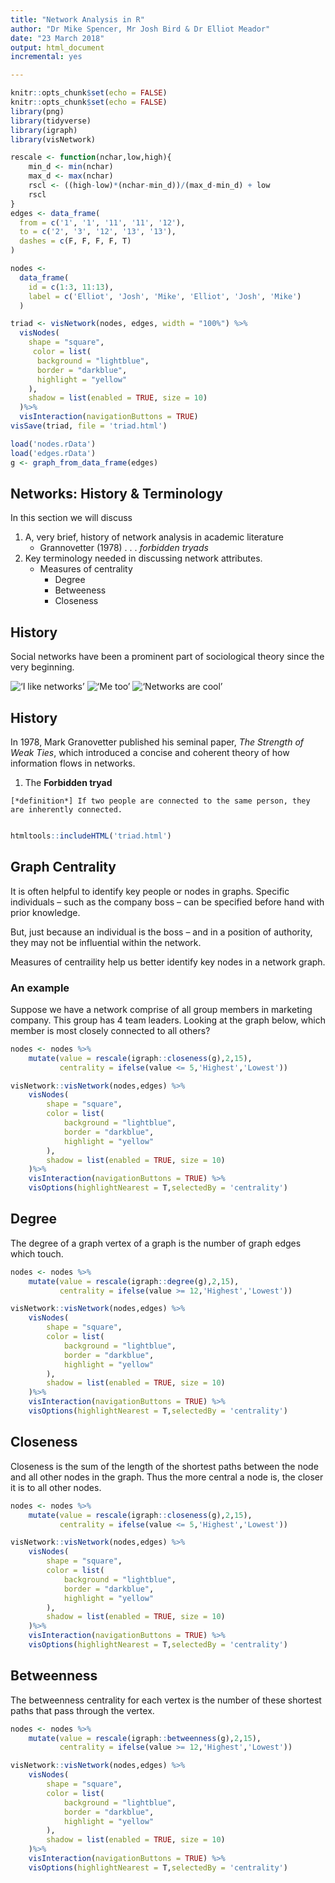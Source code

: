 ```yaml
---
title: "Network Analysis in R"
author: "Dr Mike Spencer, Mr Josh Bird & Dr Elliot Meador"
date: "23 March 2018"
output: html_document
incremental: yes

---
```


```r
knitr::opts_chunk$set(echo = FALSE)
knitr::opts_chunk$set(echo = FALSE)
library(png)
library(tidyverse)
library(igraph)
library(visNetwork)

rescale <- function(nchar,low,high){
    min_d <- min(nchar)
    max_d <- max(nchar)
    rscl <- ((high-low)*(nchar-min_d))/(max_d-min_d) + low
    rscl
}
edges <- data_frame(
  from = c('1', '1', '11', '11', '12'),
  to = c('2', '3', '12', '13', '13'),
  dashes = c(F, F, F, F, T)
)

nodes <-
  data_frame(
    id = c(1:3, 11:13),
    label = c('Elliot', 'Josh', 'Mike', 'Elliot', 'Josh', 'Mike')
  )

triad <- visNetwork(nodes, edges, width = "100%") %>%
  visNodes(
    shape = "square",
     color = list(
      background = "lightblue",
      border = "darkblue",
      highlight = "yellow"
    ),
    shadow = list(enabled = TRUE, size = 10)
  )%>% 
  visInteraction(navigationButtons = TRUE)
visSave(triad, file = 'triad.html')

load('nodes.rData')
load('edges.rData')
g <- graph_from_data_frame(edges)
```

## Networks: History & Terminology 
In this section we will discuss 
 
 1. A, very brief, history of network analysis in academic literature
    + Grannovetter (1978)
         . . . *forbidden tryads*
 
 2. Key terminology needed in discussing network attributes. 
    + Measures of centrality
        - Degree
        - Betweeness
        - Closeness
        
        
        
        

## History
Social networks have been a prominent part of sociological theory since the very beginning.

   !['I like networks'](marx_1.png) !['Me too'](weber_pic.jpeg) !['Networks are cool'](emile_pic.jpeg)
   
   
   
   
   
   
## History
In 1978, Mark Granovetter published his seminal paper, *The Strength of Weak Ties*, which introduced a concise and coherent theory of how information flows in networks.

  1. The **Forbidden tryad**
  
    [*definition*] If two people are connected to the same person, they are inherently connected.
      
```r
htmltools::includeHTML('triad.html')
```









## Graph Centrality

It is often helpful to identify key people or nodes in graphs. Specific individuals -- such as the company boss -- can be specified before hand with prior knowledge.

But, just because an individual is the boss -- and in a position of authority, they may not be influential within the network.

Measures of centraility help us better identify key nodes in a network graph. 

### An example
Suppose we have a network comprise of all group members in marketing company.  This group has 4 team leaders.  Looking at the graph below, which member is most closely connected to all others? 
```r

nodes <- nodes %>% 
    mutate(value = rescale(igraph::closeness(g),2,15),
           centrality = ifelse(value <= 5,'Highest','Lowest'))

visNetwork::visNetwork(nodes,edges) %>% 
    visNodes(
        shape = "square",
        color = list(
            background = "lightblue",
            border = "darkblue",
            highlight = "yellow"
        ),
        shadow = list(enabled = TRUE, size = 10)
    )%>% 
    visInteraction(navigationButtons = TRUE) %>% 
    visOptions(highlightNearest = T,selectedBy = 'centrality')
```



## Degree

The degree of a graph vertex of a graph is the number of graph edges which touch.
```r

nodes <- nodes %>% 
    mutate(value = rescale(igraph::degree(g),2,15),
           centrality = ifelse(value >= 12,'Highest','Lowest'))

visNetwork::visNetwork(nodes,edges) %>% 
    visNodes(
        shape = "square",
        color = list(
            background = "lightblue",
            border = "darkblue",
            highlight = "yellow"
        ),
        shadow = list(enabled = TRUE, size = 10)
    )%>% 
    visInteraction(navigationButtons = TRUE) %>% 
    visOptions(highlightNearest = T,selectedBy = 'centrality')
```






## Closeness

Closeness is the sum of the length of the shortest paths between the node and all other nodes in the graph. Thus the more central a node is, the closer it is to all other nodes.

```r

nodes <- nodes %>% 
    mutate(value = rescale(igraph::closeness(g),2,15),
           centrality = ifelse(value <= 5,'Highest','Lowest'))

visNetwork::visNetwork(nodes,edges) %>% 
    visNodes(
        shape = "square",
        color = list(
            background = "lightblue",
            border = "darkblue",
            highlight = "yellow"
        ),
        shadow = list(enabled = TRUE, size = 10)
    )%>% 
    visInteraction(navigationButtons = TRUE) %>% 
    visOptions(highlightNearest = T,selectedBy = 'centrality')
```







## Betweenness

The betweenness centrality for each vertex is the number of these shortest paths that pass through the vertex. 

```r

nodes <- nodes %>% 
    mutate(value = rescale(igraph::betweenness(g),2,15),
           centrality = ifelse(value >= 12,'Highest','Lowest'))

visNetwork::visNetwork(nodes,edges) %>% 
    visNodes(
        shape = "square",
        color = list(
            background = "lightblue",
            border = "darkblue",
            highlight = "yellow"
        ),
        shadow = list(enabled = TRUE, size = 10)
    )%>% 
    visInteraction(navigationButtons = TRUE) %>% 
    visOptions(highlightNearest = T,selectedBy = 'centrality')
```




